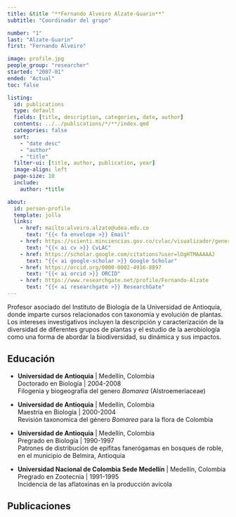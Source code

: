 ```yaml
---
title: &title "**Fernando Alveiro Alzate-Guarin**"
subtitle: "Coordinador del grupo"

number: "1"
last: "Alzate-Guarin"
first: "Fernando Alveiro"

image: profile.jpg
people_group: "researcher"
started: "2007-01"
ended: "Actual"
toc: false

listing: 
  id: publications
  type: default
  fields: [title, description, categories, date, author]
  contents: ../../publications/*/**/index.qmd
  categories: false
  sort:
    - "date desc"
    - "author"
    - "title"
  filter-ui: [title, author, publication, year]
  image-align: left
  page-size: 10
  include:
    author: *title

about:
  id: person-profile
  template: jolla
  links:
    - href: mailto:alveiro.alzate@udea.edu.co
      text: "{{< fa envelope >}} Email"
    - href: https://scienti.minciencias.gov.co/cvlac/visualizador/generarCurriculoCv.do?cod_rh=0000034401
      text: "{{< ai cv >}} CvLAC"
    - href: https://scholar.google.com/citations?user=lOgHTMAAAAAJ
      text: "{{< ai google-scholar >}} Google Scholar"
    - href: https://orcid.org/0000-0002-4916-8897
      text: "{{< ai orcid >}} ORCID"
    - href: https://www.researchgate.net/profile/Fernando-Alzate
      text: "{{< ai researchgate >}} ResearchGate"
---
```


:::{#person-profile}
:::

Profesor asociado del Instituto de Biología de la Universidad de Antioquia, donde imparte cursos relacionados con taxonomía y evolución de plantas. Los intereses investigativos incluyen la descripción y caracterización de la diversidad de diferentes grupos de plantas y el estudio de la aerobiología como una forma de abordar la biodiversidad, su dinámica y sus impactos.

## Educación

-   **Universidad de Antioquia** \| Medellín, Colombia\
    Doctorado en Biología \| 2004-2008\
    Filogenia y biogeografía del genero *Bomarea* (Alstroemeriaceae)

-   **Universidad de Antioquia** \| Medellín, Colombia\
    Maestría en Biología \| 2000-2004\
    Revisión taxonomica del género *Bomarea* para la flora de Colombia

-   **Universidad de Antioquia** \| Medellín, Colombia\
    Pregrado en Biología \| 1990-1997\
    Patrones de distribución de epifitas fanerógamas en bosques de roble, en el municipio de Belmira, Antioquia

-   **Universidad Nacional de Colombia Sede Medellín** \| Medellín, Colombia\
    Pregrado en Zootecnia \| 1991-1995\
    Incidencia de las aflatoxinas en la producción avícola

## Publicaciones

::: {#publications}
:::